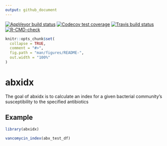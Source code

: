 ```yaml
---
output: github_document
---
```


<!-- badges: start -->
[![AppVeyor build status](https://ci.appveyor.com/api/projects/status/github/tuv292/abxidx?branch=master&svg=true)](https://ci.appveyor.com/project/tuv292/abxidx)
[![Codecov test coverage](https://codecov.io/gh/tuv292/abxidx/branch/master/graph/badge.svg)](https://codecov.io/gh/tuv292/abxidx?branch=master)
[![Travis build status](https://travis-ci.com/vitu1/abxidx.svg?branch=main)](https://travis-ci.com/vitu1/abxidx)
[![R-CMD-check](https://github.com/vitu1/abxidx/workflows/R-CMD-check/badge.svg)](https://github.com/vitu1/abxidx/actions)
<!-- badges: end -->

```r
knitr::opts_chunk$set(
  collapse = TRUE,
  comment = "#>",
  fig.path = "man/figures/README-",
  out.width = "100%"
)
```

# abxidx

The goal of abxidx is to calculate an index for a given bacterial community's susceptibility to the specified antibiotics

<!-- ## Installation -->

<!-- You can install the released version of abxidx from [CRAN](https://CRAN.R-project.org) with: -->

<!-- ``` r -->
<!-- install.packages("abxidx") -->
<!-- ``` -->

## Example

```r
library(abxidx)

vancomycin_index(abx_test_df)

```


